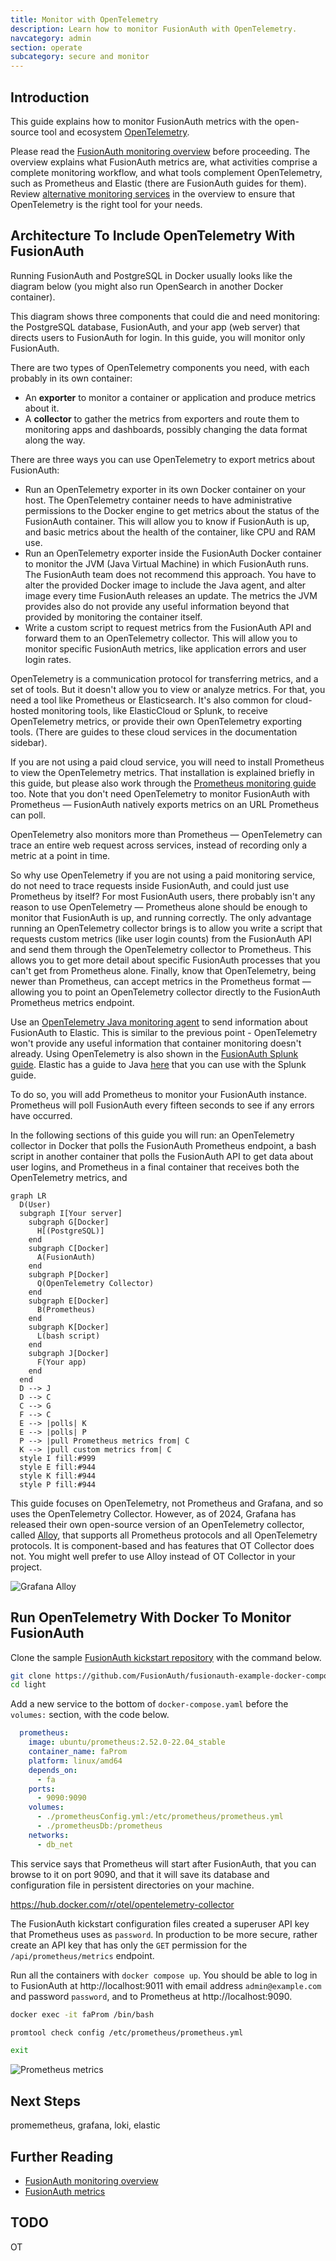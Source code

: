 ```yaml
---
title: Monitor with OpenTelemetry
description: Learn how to monitor FusionAuth with OpenTelemetry.
navcategory: admin
section: operate
subcategory: secure and monitor
---
```


## Introduction

This guide explains how to monitor FusionAuth metrics with the open-source tool and ecosystem [OpenTelemetry](https://opentelemetry.io).

<WhatIsOpenTelemetry></WhatIsOpenTelemetry>

Please read the [FusionAuth monitoring overview](/docs/operate/secure-and-monitor/monitor) before proceeding. The overview explains what FusionAuth metrics are, what activities comprise a complete monitoring workflow, and what tools complement OpenTelemetry, such as Prometheus and Elastic (there are FusionAuth guides for them). Review [alternative monitoring services](/docs/operate/secure-and-monitor/monitor#overview-of-popular-monitoring-tools) in the overview to ensure that OpenTelemetry is the right tool for your needs.

## Architecture To Include OpenTelemetry With FusionAuth

Running FusionAuth and PostgreSQL in Docker usually looks like the diagram below (you might also run OpenSearch in another Docker container).

<Diagram1></Diagram1>

This diagram shows three components that could die and need monitoring: the PostgreSQL database, FusionAuth, and your app (web server) that directs users to FusionAuth for login. In this guide, you will monitor only FusionAuth.

There are two types of OpenTelemetry components you need, with each probably in its own container:
- An **exporter** to monitor a container or application and produce metrics about it.
- A **collector** to gather the metrics from exporters and route them to monitoring apps and dashboards, possibly changing the data format along the way.

There are three ways you can use OpenTelemetry to export metrics about FusionAuth:
- Run an OpenTelemetry exporter in its own Docker container on your host. The OpenTelemetry container needs to have administrative permissions to the Docker engine to get metrics about the status of the FusionAuth container. This will allow you to know if FusionAuth is up, and basic metrics about the health of the container, like CPU and RAM use.
- Run an OpenTelemetry exporter inside the FusionAuth Docker container to monitor the JVM (Java Virtual Machine) in which FusionAuth runs. The FusionAuth team does not recommend this approach. You have to alter the provided Docker image to include the Java agent, and alter image every time FusionAuth releases an update. The metrics the JVM provides also do not provide any useful information beyond that provided by monitoring the container itself.
- Write a custom script to request metrics from the FusionAuth API and forward them to an OpenTelemetry collector. This will allow you to monitor specific FusionAuth metrics, like application errors and user login rates.

OpenTelemetry is a communication protocol for transferring metrics, and a set of tools. But it doesn't allow you to view or analyze metrics. For that, you need a tool like Prometheus or Elasticsearch. It's also common for cloud-hosted monitoring tools, like ElasticCloud or Splunk, to receive OpenTelemetry metrics, or provide their own OpenTelemetry exporting tools. (There are guides to these cloud services in the documentation sidebar).

If you are not using a paid cloud service, you will need to install Prometheus to view the OpenTelemetry metrics. That installation is explained briefly in this guide, but please also work through the [Prometheus monitoring guide](./prometheus.mdx) too. Note that you don't need OpenTelemetry to monitor FusionAuth with Prometheus — FusionAuth natively exports metrics on an URL Prometheus can poll.

OpenTelemetry also monitors more than Prometheus — OpenTelemetry can trace an entire web request across services, instead of recording only a metric at a point in time.

So why use OpenTelemetry if you are not using a paid monitoring service, do not need to trace requests inside FusionAuth, and could just use Prometheus by itself? For most FusionAuth users, there probably isn't any reason to use OpenTelemetry — Prometheus alone should be enough to monitor that FusionAuth is up, and running correctly. The only advantage running an OpenTelemetry collector brings is to allow you write a script that requests custom metrics (like user login counts) from the FusionAuth API and send them through the OpenTelemetry collector to Prometheus. This allows you to get more detail about specific FusionAuth processes that you can't get from Prometheus alone. Finally, know that OpenTelemetry, being newer than Prometheus, can accept metrics in the Prometheus format — allowing you to point an OpenTelemetry collector directly to the FusionAuth Prometheus metrics endpoint.

Use an [OpenTelemetry Java monitoring agent](https://github.com/open-telemetry/opentelemetry-java-instrumentation) to send information about FusionAuth to Elastic. This is similar to the previous point - OpenTelemetry won't provide any useful information that container monitoring doesn't already. Using OpenTelemetry is also shown in the [FusionAuth Splunk guide](./splunk). Elastic has a guide to Java [here](https://www.elastic.co/guide/en/observability/8.14/apm-open-telemetry.html) that you can use with the Splunk guide.

To do so, you will add Prometheus to monitor your FusionAuth instance. Prometheus will poll FusionAuth every fifteen seconds to see if any errors have occurred.

In the following sections of this guide you will run: an OpenTelemetry collector in Docker that polls the FusionAuth Prometheus endpoint, a bash script in another container that polls the FusionAuth API to get data about user logins, and Prometheus in a final container that receives both the OpenTelemetry metrics, and

```mermaid
graph LR
  D(User)
  subgraph I[Your server]
    subgraph G[Docker]
      H[(PostgreSQL)]
    end
    subgraph C[Docker]
      A(FusionAuth)
    end
    subgraph P[Docker]
      Q(OpenTelemetry Collector)
    end
    subgraph E[Docker]
      B(Prometheus)
    end
    subgraph K[Docker]
      L(bash script)
    end
    subgraph J[Docker]
      F(Your app)
    end
  end
  D --> J
  D --> C
  C --> G
  F --> C
  E --> |polls| K
  E --> |polls| P
  P --> |pull Prometheus metrics from| C
  K --> |pull custom metrics from| C
  style I fill:#999
  style E fill:#944
  style K fill:#944
  style P fill:#944
```

This guide focuses on OpenTelemetry, not Prometheus and Grafana, and so uses the OpenTelemetry Collector. However, as of 2024, Grafana has released their own open-source version of an OpenTelemetry collector, called [Alloy](https://grafana.com/oss/alloy-opentelemetry-collector), that supports all Prometheus protocols and all OpenTelemetry protocols. It is component-based and has features that OT Collector does not. You might well prefer to use Alloy instead of OT Collector in your project.

![Grafana Alloy](../../../../../public/img/docs/operate/secure-and-monitor/opentelemetry/alloy.png)

## Run OpenTelemetry With Docker To Monitor FusionAuth

Clone the sample [FusionAuth kickstart repository](https://github.com/FusionAuth/fusionauth-example-docker-compose) with the command below.

```sh
git clone https://github.com/FusionAuth/fusionauth-example-docker-compose.git
cd light
```

Add a new service to the bottom of `docker-compose.yaml` before the `volumes:` section, with the code below.

```yaml
  prometheus:
    image: ubuntu/prometheus:2.52.0-22.04_stable
    container_name: faProm
    platform: linux/amd64
    depends_on:
      - fa
    ports:
      - 9090:9090
    volumes:
      - ./prometheusConfig.yml:/etc/prometheus/prometheus.yml
      - ./prometheusDb:/prometheus
    networks:
      - db_net
```

This service says that Prometheus will start after FusionAuth, that you can browse to it on port 9090, and that it will save its database and configuration file in persistent directories on your machine.


https://hub.docker.com/r/otel/opentelemetry-collector


The FusionAuth kickstart configuration files created a superuser API key that Prometheus uses as `password`. In production to be more secure, rather create an API key that has only the `GET` permission for the `/api/prometheus/metrics` endpoint.

Run all the containers with `docker compose up`. You should be able to log in to FusionAuth at http://localhost:9011 with email address `admin@example.com` and password `password`, and to Prometheus at http://localhost:9090.

```sh
docker exec -it faProm /bin/bash

promtool check config /etc/prometheus/prometheus.yml

exit
```

![Prometheus metrics](../../../../../public/img/docs/operate/secure-and-monitor/prometheus/prometheusMetrics.webp)


## Next Steps

promemetheus, grafana, loki, elastic

## Further Reading

- [FusionAuth monitoring overview](/docs/operate/secure-and-monitor/monitor)
- [FusionAuth metrics](/docs/operate/secure-and-monitor/monitor#metrics)

## TODO
OT